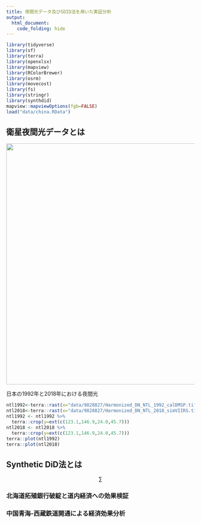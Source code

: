```yaml
---
title: 夜間光データ及びSDID法を用いた実証分析
output:
  html_document:
    code_folding: hide
---
```


```r
library(tidyverse)
library(sf)
library(terra)
library(openxlsx)
library(mapview)
library(RColorBrewer)
library(osrm)
library(movecost)
library(fs)
library(stringr)
library(synthdid)
mapview::mapviewOptions(fgb=FALSE)
load("data/china.RData")
```

## 衛星夜間光データとは

![](images/earth_lights_lrg_Fotor.jpg){width="643"}

日本の1992年と2018年における夜間光

```r
ntl1992<-terra::rast(x="data/9828827/Harmonized_DN_NTL_1992_calDMSP.tif")
ntl2018<-terra::rast(x="data/9828827/Harmonized_DN_NTL_2018_simVIIRS.tif")
ntl1992 <- ntl1992 %>%
  terra::crop(y=ext(c(123.1,146.9,24.0,45.7)))
ntl2018 <- ntl2018 %>%
  terra::crop(y=ext(c(123.1,146.9,24.0,45.7)))
terra::plot(ntl1992)
terra::plot(ntl2018)
```




## Synthetic DiD法とは


$$
\sum
$$

### 北海道拓殖銀行破綻と道内経済への効果検証

### 中国青海-西蔵鉄道開通による経済効果分析
